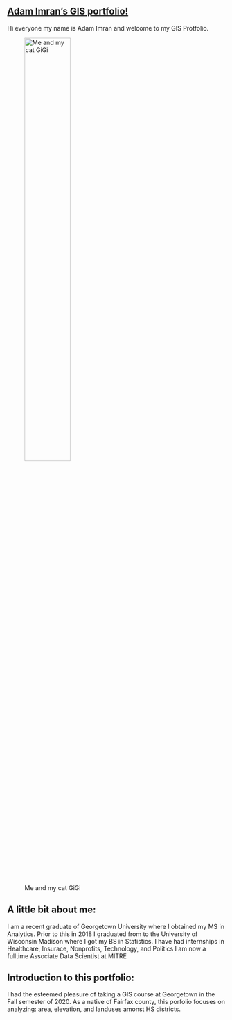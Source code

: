 

## <b><u> Adam Imran's GIS portfolio! </u></b>

Hi everyone my name is Adam Imran and welcome to my GIS Protfolio.

![Me and my cat GiGi](./IMG_8522.JPG){width=50%}



## A little bit about me:

I am a recent graduate of Georgetown University where I obtained my MS in Analytics.
Prior to this in 2018 I graduated from to the University of Wisconsin Madison where I got my BS in Statistics.
I have had internships in Healthcare, Insurace, Nonprofits, Technology, and Politics
I am now a fulltime Associate Data Scientist at MITRE

## Introduction to this portfolio:

I had the esteemed pleasure of taking a GIS course at Georgetown in the Fall semester of 2020.
As a native of Fairfax county, this porfolio focuses on analyzing: area, elevation, and landuses amonst HS districts.